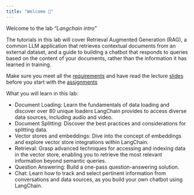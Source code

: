 ```yaml
---
title: "Welcome 👋"
---
```


Welcome to the lab *"Langchain intro"* 

The tutorials in this lab will cover Retrieval Augmented Generation (RAG), a common LLM application that retrieves contextual documents from an external dataset, and a guide to building a chatbot that responds to queries based on the content of your documents, rather than the information it has learned in training.

::: {.callout-important}
Make sure you meet all the [requirements](/requirements.qmd) and have read the lecture [slides](/slide.qmd) before you start with the [assignments](/assignments.qmd) 
:::

What you will learn in this lab:

- Document Loading: Learn the fundamentals of data loading and discover over 80 unique loaders LangChain provides to access diverse data sources, including audio and video.
- Document Splitting: Discover the best practices and considerations for splitting data.
- Vector stores and embeddings: Dive into the concept of embeddings and explore vector store integrations within LangChain.
- Retrieval: Grasp advanced techniques for accessing and indexing data in the vector store, enabling you to retrieve the most relevant information beyond semantic queries.
- Question Answering: Build a one-pass question-answering solution.
- Chat: Learn how to track and select pertinent information from conversations and data sources, as you build your own chatbot using LangChain.
